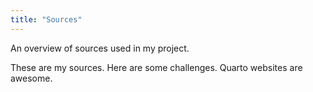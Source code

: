 ```yaml
---
title: "Sources"
---
```


An overview of sources used in my project.

These are my sources. Here are some challenges. Quarto websites are awesome.
